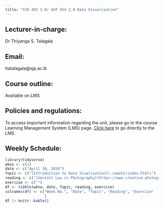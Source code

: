 ```yaml
---
title: "STA 492 2.0/ ASP 454 2.0 Data Visualisation"
---
```


## Lecturer-in-charge:

Dr Thiyanga S. Talagala

## Email:

ttatalagala\@sjp.ac.lk

## Course outline:

Available on LMS

## Policies and regulations:

To access important information regarding the unit, please go to the course Learning Management System (LMS) page. [Click here](https://lms.fas.sjp.ac.lk/enrol/index.php?id=689) to go directly to the LMS.

## Weekly Schedule:

```r
library(tidyverse)
wkno <- c(1)
date <- c("April 30, 2024")
Topic <- c("[Introduction to Data Viualisation](./week1/index.html)")
reading <- c("[Gestalt Law in Photography](https://www.creative-photographer.com/how-to-use-gestalt-theory-for-better-composition/)")
exercise <- c("")
df <- tibble(wkno, date, Topic, reading, exercise)
colnames(df) <- c("Week No.", "Date", "Topic", "Reading", "Exercise"
                  )
df |> knitr::kable()
```
